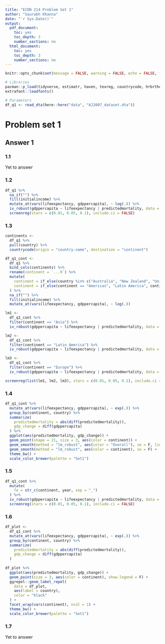 ```yaml
---
title: "ECON 214 Problem Set 1"
author: "Saurabh Khanna"
date: "`r Sys.Date()`"
output:
  pdf_document:
    toc: yes
    toc_depth: 3
    number_sections: no
  html_document:
    toc: yes
    toc_depth: 3
    number_sections: no
---
```



```r
knitr::opts_chunk$set(message = FALSE, warning = FALSE, echo = FALSE, fig.retina = 4)
```

```r
# Libraries
pacman::p_load(tidyverse, estimatr, haven, texreg, countrycode, hrbrthemes)
extrafont::loadfonts()

# Parameters
df_q1 <- read_dta(here::here("data", "AJ2007_dataset.dta"))
```


# Problem set 1

## Answer 1

### 1.1

Yet to answer

### 1.2

```r
df_q1 %>%
  na_if("") %>% 
  fill(initialincome) %>% 
  mutate_at(vars(lifeexpectancy, gdppercapita), ~ log(.)) %>%
  iv_robust(gdppercapita ~ lifeexpectancy | predictedmortality, data = ., fixed_effects = ~ country, se_type = "stata") %>% 
  screenreg(stars = c(0.01, 0.05, 0.1), include.ci = FALSE)
```


### 1.3

```r
continents <-
  df_q1 %>% 
  pull(country) %>% 
  countrycode(origin = "country.name", destination = "continent")

df_q1_cont <- 
  df_q1 %>%
  bind_cols(continents) %>% 
  rename(continent = `...9`) %>% 
  mutate(
    continent = if_else(country %in% c("Australia", "New Zealand", "United States"), "Europe", continent),
    continent = if_else(continent == "Americas", "Latin America", continent) 
  ) %>% 
  na_if("") %>% 
  fill(initialincome) %>% 
  mutate_at(vars(lifeexpectancy, gdppercapita), ~ log(.))

lm1 <-
  df_q1_cont %>% 
  filter(continent == "Asia") %>% 
  iv_robust(gdppercapita ~ lifeexpectancy | predictedmortality, data = ., fixed_effects = ~ country, se_type = "stata")

lm2 <-
  df_q1_cont %>% 
  filter(continent == "Latin America") %>% 
  iv_robust(gdppercapita ~ lifeexpectancy | predictedmortality, data = ., fixed_effects = ~ country, se_type = "stata")

lm3 <-
  df_q1_cont %>% 
  filter(continent == "Europe") %>% 
  iv_robust(gdppercapita ~ lifeexpectancy | predictedmortality, data = ., fixed_effects = ~ country, se_type = "stata") 

screenreg(list(lm1, lm2, lm3), stars = c(0.01, 0.05, 0.1), include.ci = FALSE, custom.model.names  = c("Asia", "Latin America", "Europe"))
```


### 1.4

```r
df_q1_cont %>%
  mutate_at(vars(lifeexpectancy, gdppercapita), ~ exp(.)) %>% 
  group_by(continent, country) %>% 
  summarize(
    predictedmortality = abs(diff(predictedmortality)),
    gdp_change = diff(gdppercapita)
  ) %>% 
  ggplot(aes(predictedmortality, gdp_change)) +
  geom_point(shape = 21, size = 3, aes(color = continent)) +
  geom_smooth(method = "lm_robust", aes(color = "Overall"), se = F, linetype = "dashed", size = 1.5) +
  geom_smooth(method = "lm_robust", aes(color = continent), se = F) +
  theme_bw() +
  scale_color_brewer(palette = "Set1")
```


###  1.5

```r
df_q1_cont %>% 
  mutate(
    fe = str_c(continent, year, sep = "_")
  ) %>% 
  iv_robust(gdppercapita ~ lifeexpectancy | predictedmortality, data = ., fixed_effects = ~ fe, se_type = "stata") %>% 
  screenreg(stars = c(0.01, 0.05, 0.1), include.ci = FALSE)
```


### 1.6

```r
df_plot <-
  df_q1_cont %>%
  mutate_at(vars(lifeexpectancy, gdppercapita), ~ exp(.)) %>% 
  group_by(continent, country) %>% 
  summarize(
    predictedmortality = abs(diff(predictedmortality)),
    gdp_change = diff(gdppercapita)
  )
  
df_plot %>%   
  ggplot(aes(predictedmortality, gdp_change)) +
  geom_point(size = 3, aes(color = continent), show.legend = F) +
  ggrepel::geom_label_repel(
    data = df_plot,
    aes(label = country),
    color = "black"
  ) +
  facet_wrap(vars(continent), ncol = 1) +
  theme_bw() +
  scale_color_brewer(palette = "Set1")
```


### 1.7

Yet to answer
